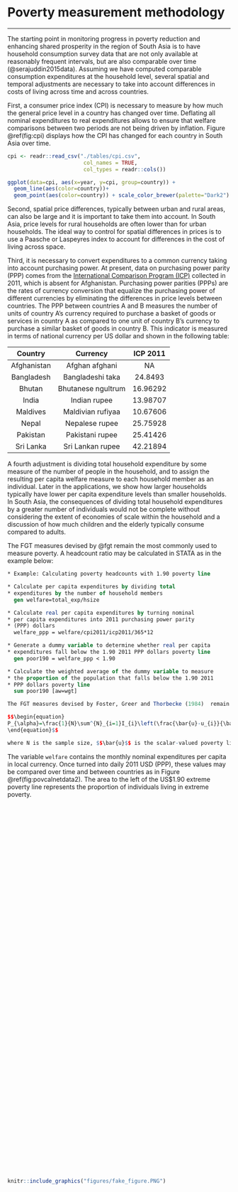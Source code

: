 # Poverty measurement methodology {#poverty-methodology}
***

The starting point in monitoring progress in poverty reduction and enhancing shared prosperity in the region of South Asia is to have household consumption survey data that are not only available at reasonably frequent intervals, but are also comparable over time (@serajuddin2015data). Assuming we have computed comparable consumption expenditures at the household level, several spatial and temporal adjustments are necessary to take into account differences in costs of living across time and across countries.  

First, a consumer price index (CPI) is necessary to measure by how much the general price level in a country has changed over time. Deflating all nominal expenditures to real expenditures allows to ensure that welfare comparisons between two periods are not being driven by inflation. Figure \@ref(fig:cpi) displays how the CPI has changed for each country in South Asia over time. 

```{r cpi, echo=FALSE, warning=FALSE, eval=TRUE, error=FALSE, results='markup', tidy=TRUE, cache=FALSE,  fig.cap="[Consumer Price Index (CPI)](https://tab.worldbank.org/#/site/WBG/views/SAR_MNA_Summary/LineChart)"}
cpi <- readr::read_csv("./tables/cpi.csv",
                        col_names = TRUE, 
                        col_types = readr::cols())

ggplot(data=cpi, aes(x=year, y=cpi, group=country)) +
  geom_line(aes(color=country))+
  geom_point(aes(color=country)) + scale_color_brewer(palette="Dark2")
```

Second, spatial price differences, typically between urban and rural areas, can also be large and it is important to take them into account. In South Asia, price levels for rural households are often lower than for urban households. The ideal way to control for spatial differences in prices is to use a Paasche or Laspeyres index to account for differences in the cost of living across space. 

Third, it is necessary to convert expenditures to a common currency taking into account purchasing power. At present, data on purchasing power parity (PPP) comes from the [International Comparison Program (ICP)](http://www.worldbank.org/en/programs/icp) collected in 2011, which is absent for Afghanistan. Purchasing power parities (PPPs) are the rates of currency conversion that equalize the purchasing power of different currencies by eliminating the differences in price levels between countries. The PPP between countries A and B measures the number of units of country A’s currency required to purchase a basket of goods or services in country A as compared to one unit of country B’s currency to purchase a similar basket of goods in country B. This indicator is measured in terms of national currency per US dollar and shown in the following table:

|   Country   	|      Currency      	| ICP 2011 	|
|:-----------:	|:------------------:	|:--------:	|
| Afghanistan 	|   Afghan afghani   	|     NA  	|
|  Bangladesh 	|  Bangladeshi taka  	|  24.8493 	|
|    Bhutan   	| Bhutanese ngultrum 	| 16.96292 	|
|    India    	|    Indian rupee    	| 13.98707 	|
|   Maldives  	|  Maldivian rufiyaa 	| 10.67606 	|
|    Nepal    	|   Nepalese rupee   	| 25.75928 	|
|   Pakistan  	|   Pakistani rupee  	| 25.41426 	|
|  Sri Lanka  	|  Sri Lankan rupee  	| 42.21894 	|

A fourth adjustment is dividing total household expenditure by some measure of the number of people in the household, and to assign the resulting per capita welfare measure to each household member as an individual. Later in the applications, we show how larger households typically have lower per capita expenditure levels than smaller households. In South Asia, the consequences of dividing total household expenditures by a greater number of individuals would not be complete without considering the extent of economies of scale within the household and a discussion of how much children and the elderly typically consume compared to adults. 

The FGT measures devised by @fgt remain the most commonly used to measure poverty. A headcount ratio may be calculated in STATA as in the example below:

```{stata, eval = FALSE}
* Example: Calculating poverty headcounts with 1.90 poverty line

* Calculate per capita expenditures by dividing total
* expenditures by the number of household members 
  gen welfare=total_exp/hsize 

* Calculate real per capita expenditures by turning nominal  
* per capita expenditures into 2011 purchasing power parity 
* (PPP) dollars
  welfare_ppp = welfare/cpi2011/icp2011/365*12

* Generate a dummy variable to determine whether real per capita
* expenditures fall below the 1.90 2011 PPP dollars poverty line
  gen poor190 = welfare_ppp < 1.90

* Calculate the weighted average of the dummy variable to measure
* the proportion of the population that falls below the 1.90 2011
* PPP dollars poverty line
  sum poor190 [aw=wgt]
```

```{r,eval=FALSE,echo=FALSE}
The FGT measures devised by Foster, Greer and Thorbecke (1984)  remain the most commonly used to measure poverty. They are defined as:

$$\begin{equation}
P_{\alpha}=\frac{1}{N}\sum^{N}_{i=1}I_{i}\left(\frac{\bar{u}-u_{i}}{\bar{u}}\right)^{\alpha}
\end{equation}$$

where N is the sample size, $$\bar{u}$$ is the scalar-valued poverty line, $$u_{i}$$ is the flow-based measure of welfare (income, expenditures, assets), $$I_{i}$$ is an indicator variable taking value one if $u_{i} < \bar{u}$ and zero otherwise, and $$\alpha$$ is a parameter reflecting the weight placed on the severity of poverty. Setting $$\alpha =0$$ yields the poverty headcount ratio $P_{0}$ (the share of a population falling below the poverty line). The higher order measures, $$P_{1}$$ and $$P_{2}$$, yield the poverty gap measure (the money metric measure of the average financial transfer needed to bring all poor households up to the poverty line) and the squared poverty gap (an indicator of the severity of poverty that is sensitive to the distribution of well-being among the poor). As we progress from $$P_{0}$$ to $$P_{1}$$ to $$P_{2}$$, the $$P_{\alpha}$$ measure gets more and more sensitive to extremely low incomes.
```

The variable `welfare` contains the monthly nominal expenditures per capita in local currency. Once turned into daily 2011 USD (PPP), these values may be compared over time and between countries as in Figure \@ref(fig:povcalnetdata2). The area to the left of the US$1.90 extreme poverty line represents the proportion of individuals living in extreme poverty. 

<script type='text/javascript' src='https://tab.worldbank.org/javascripts/api/viz_v1.js'></script><div class='tableauPlaceholder' style='width: 700px; height: 827px;'><object class='tableauViz' width='700' height='827' style='display:none;'><param name='host_url' value='https%3A%2F%2Ftab.worldbank.org%2F' /> <param name='embed_code_version' value='3' /> <param name='site_root' value='&#47;t&#47;WBG' /><param name='name' value='SAR_MNA_Summary&#47;Distribution' /><param name='tabs' value='no' /><param name='toolbar' value='yes' /><param name='showAppBanner' value='false' /><param name='filter' value='iframeSizedToWindow=true' /></object></div>

```{r  povcalnetdata2,  echo=FALSE, fig.cap = "Distribution of daily expenditure per person in 2011 PPP (ln scale)", out.height='10%', fig.align = 'left'}
knitr::include_graphics("figures/fake_figure.PNG")
```

